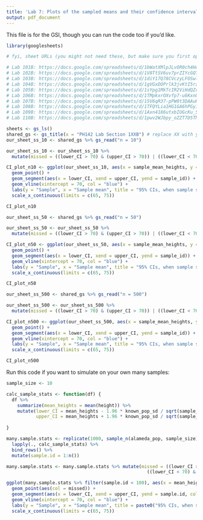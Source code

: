 ```yaml
---
title: 'Lab 7: Plots of the sampled means and their confidence intervals'
output: pdf_document
---
```


This file is for the GSI, though you can run the code too if you'd like.

```r
library(googlesheets)

# fyi, sheet URLs (you might not need these, but make sure you first open the sheet in your browser or the following code won't run.)

# Lab 101B: https://docs.google.com/spreadsheets/d/1bWatXMlpJLvOR0ch4Hox-5kMHcsit-32nAuPXhYgXMI/edit?usp=sharing
# Lab 102B: https://docs.google.com/spreadsheets/d/1V8TtSV6uv7prZIYcGQTn9QQ482IajVYLX6E4LZjwfRw/edit?usp=sharing
# Lab 103B: https://docs.google.com/spreadsheets/d/1diY17Q78CVczyLFOSwlySRwF0Ef9T96o8IYO6lHEjPA/edit?usp=sharing
# Lab 104B: https://docs.google.com/spreadsheets/d/1gVGxDOPrlk3jvKtI5raezOj17WF1IhJaxt3gs1KR4Ds/edit?usp=sharing
# Lab 105B: https://docs.google.com/spreadsheets/d/1sYpg1MkTcIR2ViHdQZrtVJ7_oR5OUwVJT-f_LwmBjQo/edit?usp=sharing
# Lab 106B: https://docs.google.com/spreadsheets/d/1TMpkxrOXvfp7-u6KxnQiIRFvUuIdrFDNDl6hHwSqtS0/edit?usp=sharing
# Lab 107B: https://docs.google.com/spreadsheets/d/15V6qR37-pPW0t3DAAuH_ElyqToTBgtFp0DYLu3iR0Og/edit?usp=sharing
# Lab 108B: https://docs.google.com/spreadsheets/d/1TFQYLia1HG1GA6hPGy1WwoFYS-qav5fvcbshwrqD7zs/edit?usp=sharing
# Lab 109B: https://docs.google.com/spreadsheets/d/1Axn4186utxbIUGcKu_SNp_u2pd7rtTPNsSlv4HTmvps/edit?usp=sharing
# Lab 110B: https://docs.google.com/spreadsheets/d/1pwv2WJbpy_oZZT7D5TN0Gb8-vh-sFx5SkK60Fkr51AI/edit?usp=sharing

sheets <- gs_ls()
shared_gs <- gs_title(x = "PH142 Lab Section 1XXB") # replace XX with your lab number
our_sheet_ss_10 <- shared_gs %>% gs_read("n = 10")

our_sheet_ss_10 <- our_sheet_ss_10 %>% 
  mutate(missed = ((lower_CI > 70) & (upper_CI > 70)) | ((lower_CI < 70) & (upper_CI < 70)))

CI_plot_n10 <- ggplot(our_sheet_ss_10, aes(x = sample_mean_heights, y = sample_id)) +
  geom_point() + 
  geom_segment(aes(x = lower_CI, xend = upper_CI, yend = sample_id)) +
  geom_vline(xintercept = 70, col = "blue") +
  labs(y = "Sample", x = "Sample mean", title = "95% CIs, when sample size = 10") + 
  scale_x_continuous(limits = c(65, 75))

CI_plot_n10
```

```r
our_sheet_ss_50 <- shared_gs %>% gs_read("n = 50")

our_sheet_ss_50 <- our_sheet_ss_50 %>% 
  mutate(missed = ((lower_CI > 70) & (upper_CI > 70)) | ((lower_CI < 70) & (upper_CI < 70)))

CI_plot_n50 <- ggplot(our_sheet_ss_50, aes(x = sample_mean_heights, y = sample_id)) +
  geom_point() + 
  geom_segment(aes(x = lower_CI, xend = upper_CI, yend = sample_id)) +
  geom_vline(xintercept = 70, col = "blue") +
  labs(y = "Sample", x = "Sample mean", title = "95% CIs, when sample size = 50") + 
  scale_x_continuous(limits = c(65, 75))

CI_plot_n50
```

```r
our_sheet_ss_500 <- shared_gs %>% gs_read("n = 500")

our_sheet_ss_500 <- our_sheet_ss_500 %>% 
  mutate(missed = ((lower_CI > 70) & (upper_CI > 70)) | ((lower_CI < 70) & (upper_CI < 70)))

CI_plot_n500 <- ggplot(our_sheet_ss_500, aes(x = sample_mean_heights, y = sample_id)) +
  geom_point() + 
  geom_segment(aes(x = lower_CI, xend = upper_CI, yend = sample_id)) +
  geom_vline(xintercept = 70, col = "blue") +
  labs(y = "Sample", x = "Sample mean", title = "95% CIs, when sample size = 500") + 
  scale_x_continuous(limits = c(65, 75))

CI_plot_n500
```

Run this code if you want to simulate on your own many samples:

```r
sample_size <- 10 

calc_sample_stats <- function(df) {
  df %>% 
    summarize(mean_heights = mean(height)) %>%
    mutate(lower_CI = mean_heights - 1.96 * known_pop_sd / sqrt(sample_size),
           upper_CI = mean_heights + 1.96 * known_pop_sd / sqrt(sample_size))
  
}

many.sample.stats <- replicate(1000, sample_n(alameda_pop, sample_size), simplify = F) %>%
  lapply(., calc_sample_stats) %>%
  bind_rows() %>%
  mutate(sample.id = 1:n())

many.sample.stats <- many.sample.stats %>% mutate(missed = ((lower_CI > 70) & (upper_CI > 70)) | 
                                                    ((lower_CI < 70) & (upper_CI < 70)))

ggplot(many.sample.stats %>% filter(sample.id < 100), aes(x = mean_heights, y = sample.id)) + 
  geom_point(aes(col = missed)) + 
  geom_segment(aes(x = lower_CI, xend = upper_CI, yend = sample.id, col = missed)) +
  geom_vline(xintercept = 70, col = "blue") +
  labs(y = "Sample", x = "Sample mean", title = paste0("95% CIs, when sample size = ", sample_size)) + 
  scale_x_continuous(limits = c(65, 75))
```

